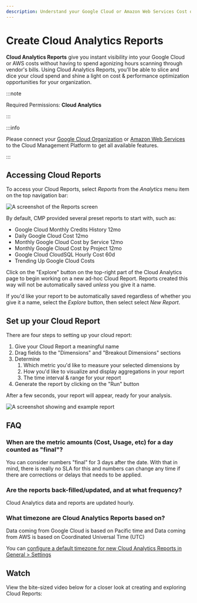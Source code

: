 ```yaml
---
description: Understand your Google Cloud or Amazon Web Services Cost or Usage data
---
```


# Create Cloud Analytics Reports

**Cloud Analytics Reports** give you instant visibility into your Google Cloud or AWS costs without having to spend agonizing hours scanning through vendor's bills. Using Cloud Analytics Reports, you'll be able to slice and dice your cloud spend and shine a light on cost & performance optimization opportunities for your organization.

:::note

Required Permissions: **Cloud Analytics**

:::

:::info

Please connect your [Google Cloud Organization](../../google-cloud/connect-google-cloud-service-account.mdx) or [Amazon Web Services](https://app.gitbook.com/@doitintl/s/cmp/amazon-web-services/add-your-amazon-web-services-iam-role) to the Cloud Management Platform to get all available features.

:::

## Accessing Cloud Reports

To access your Cloud Reports, select _Reports_ from the _Analytics_ menu item on the top navigation bar:

![A screenshot of the _Reports_ screen](../../../static/img/docs/cmp-analytics-reports.png)

By default, CMP provided several preset reports to start with, such as:

- Google Cloud Monthly Credits History 12mo
- Daily Google Cloud Cost 12mo
- Monthly Google Cloud Cost by Service 12mo
- Monthly Google Cloud Cost by Project 12mo
- Google Cloud CloudSQL Hourly Cost 60d
- Trending Up Google Cloud Costs

Click on the "Explore" button on the top-right part of the Cloud Analytics page to begin working on a new ad-hoc Cloud Report. Reports created this way will not be automatically saved _unless_ you give it a name.

If you'd like your report to be automatically saved regardless of whether you give it a name, select the _Explore_ button, then select select _New Report_.

## Set up your Cloud Report

There are four steps to setting up your cloud report:

1. Give your Cloud Report a meaningful name
2. Drag fields to the "Dimensions" and "Breakout Dimensions" sections
3. Determine
   1. Which metric you'd like to measure your selected dimensions by
   2. How you'd like to visualize and display aggregations in your report
   3. The time interval & range for your report
4. Generate the report by clicking on the "Run" button

After a few seconds, your report will appear, ready for your analysis.

![A screenshot showing and example report](../../../static/img/docs/cmp-example-report.png)

## FAQ

### When are the metric amounts (Cost, Usage, etc) for a day counted as "final"?

You can consider numbers "final" for 3 days after the date. With that in mind, there is really no SLA for this and numbers can change any time if there are corrections or delays that needs to be applied.

### Are the reports back-filled/updated, and at what frequency?

Cloud Analytics data and reports are updated hourly.

### What timezone are Cloud Analytics Reports based on?

Data coming from Google Cloud is based on Pacific time and Data coming from AWS is based on Coordinated Universal Time (UTC)

You can [configure a default timezone for new Cloud Analytics Reports in General > Settings](../../general/general-settings.mdx#timezone)

## Watch

View the bite-sized video below for a closer look at creating and exploring Cloud Reports:


<LoomEmbed id="3bb89b9c624a4a52a2ecfbb61a56b4b8" />
